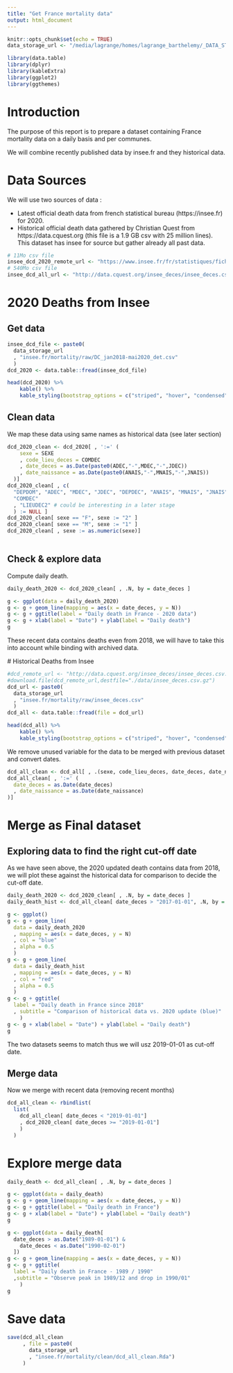```yaml
---
title: "Get France mortality data"
output: html_document
---
```


```r
knitr::opts_chunk$set(echo = TRUE)
data_storage_url <- "/media/lagrange/homes/lagrange_barthelemy/_DATA_STORE/"
```

```r
library(data.table)
library(dplyr)
library(kableExtra)
library(ggplot2)
library(ggthemes)
```



# Introduction

The purpose of this report is to prepare a dataset containing France 
mortality data on a daily basis and per communes. 

We will combine recently published data by insee.fr and they historical data.

# Data Sources

We will use two sources of data :

- Latest official death data from french statistical bureau (https://insee.fr)
for 2020.
- Historical official death data gathered by Christian Quest from
https://data.cquest.org (this file is a 1.9 GB csv with 25 million lines). This
dataset has insee for source but gather already all past data.


```r
# 11Mo csv file 
insee_dcd_2020_remote_url <- "https://www.insee.fr/fr/statistiques/fichier/4487988/2020-05-15_detail.zip"
# 540Mo csv file
insee_dcd_all_url <- "http://data.cquest.org/insee_deces/insee_deces.csv.gz"
```


# 2020 Deaths from Insee

## Get data

```r
insee_dcd_file <- paste0(
  data_storage_url
  , "insee.fr/mortality/raw/DC_jan2018-mai2020_det.csv"
  )
dcd_2020 <- data.table::fread(insee_dcd_file)
```

```r
head(dcd_2020) %>%
    kable() %>%
    kable_styling(bootstrap_options = c("striped", "hover", "condensed"))
```

## Clean data

We map these data using same names as historical data (see later section)

```r
dcd_2020_clean <- dcd_2020[ , ':=' (
    sexe = SEXE
    , code_lieu_deces = COMDEC
    , date_deces = as.Date(paste0(ADEC,"-",MDEC,"-",JDEC))
    , date_naissance = as.Date(paste0(ANAIS,"-",MNAIS,"-",JNAIS))
  )]
dcd_2020_clean[ , c(
  "DEPDOM", "ADEC", "MDEC", "JDEC", "DEPDEC", "ANAIS", "MNAIS", "JNAIS", "SEXE",
  "COMDEC"
  , "LIEUDEC2" # could be interesting in a later stage
  ) := NULL ]
dcd_2020_clean[ sexe == "F", sexe := "2" ]
dcd_2020_clean[ sexe == "M", sexe := "1" ]
dcd_2020_clean[ , sexe := as.numeric(sexe)]
  
```

## Check & explore data

Compute daily death.

```r
daily_death_2020 <- dcd_2020_clean[ , .N, by = date_deces ]
```


```r
g <- ggplot(data = daily_death_2020)
g <- g + geom_line(mapping = aes(x = date_deces, y = N))
g <- g + ggtitle(label = "Daily death in France - 2020 data")
g <- g + xlab(label = "Date") + ylab(label = "Daily death")
g
```

These recent data contains deaths even from 2018, we will have to take this
into account while binding with archived data.

 # Historical Deaths from Insee

```r
#dcd_remote_url <- "http://data.cquest.org/insee_deces/insee_deces.csv.gz"
#download.file(dcd_remote_url,destfile="./data/insee_deces.csv.gz")
dcd_url <- paste0(
  data_storage_url
  , "insee.fr/mortality/raw/insee_deces.csv"
  )
dcd_all <- data.table::fread(file = dcd_url)
```

```r
head(dcd_all) %>%
    kable() %>%
    kable_styling(bootstrap_options = c("striped", "hover", "condensed"))
```


We remove unused variable for the data to be merged with previous dataset and
convert dates.

```r
dcd_all_clean <- dcd_all[ , .(sexe, code_lieu_deces, date_deces, date_naissance)]
dcd_all_clean[ , ':=' (
  date_deces = as.Date(date_deces)
  , date_naissance = as.Date(date_naissance)
)]
```

# Merge as Final dataset


## Exploring data to find the right cut-off date

As we have seen above, the 2020 updated death contains data from 2018, we will plot these against the historical data for comparison to decide the cut-off date.


```r
daily_death_2020 <- dcd_2020_clean[ , .N, by = date_deces ]
daily_death_hist <- dcd_all_clean[ date_deces > "2017-01-01", .N, by = date_deces ]
```


```r
g <- ggplot()
g <- g + geom_line(
  data = daily_death_2020
  , mapping = aes(x = date_deces, y = N)
  , col = "blue"
  , alpha = 0.5
  )
g <- g + geom_line(
  data = daily_death_hist
  , mapping = aes(x = date_deces, y = N)
  , col = "red"
  , alpha = 0.5
  )
g <- g + ggtitle(
  label = "Daily death in France since 2018"
  , subtitle = "Comparison of historical data vs. 2020 update (blue)"
    )
g <- g + xlab(label = "Date") + ylab(label = "Daily death")
g
```

The two datasets seems to match thus we will usz 2019-01-01 as cut-off date.


## Merge data

Now we merge with recent data (removing recent months)

```r
dcd_all_clean <- rbindlist(
  list(
    dcd_all_clean[ date_deces < "2019-01-01"]
    , dcd_2020_clean[ date_deces >= "2019-01-01"]
    )
  )
```



# Explore merge data


```r
daily_death <- dcd_all_clean[ , .N, by = date_deces ]
```


```r
g <- ggplot(data = daily_death)
g <- g + geom_line(mapping = aes(x = date_deces, y = N))
g <- g + ggtitle(label = "Daily death in France")
g <- g + xlab(label = "Date") + ylab(label = "Daily death")
g
```

```r
g <- ggplot(data = daily_death[ 
  date_deces > as.Date("1989-01-01") &
    date_deces < as.Date("1990-02-01") 
  ])
g <- g + geom_line(mapping = aes(x = date_deces, y = N))
g <- g + ggtitle(
  label = "Daily death in France - 1989 / 1990"
  ,subtitle = "Observe peak in 1989/12 and drop in 1990/01"
    )
g
```


# Save data

```r
save(dcd_all_clean
     , file = paste0(
       data_storage_url
       , "insee.fr/mortality/clean/dcd_all_clean.Rda")
     )
```

